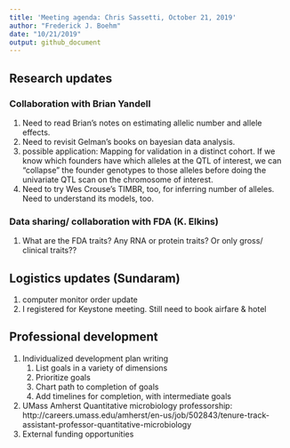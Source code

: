 ```yaml
---
title: 'Meeting agenda: Chris Sassetti, October 21, 2019'
author: "Frederick J. Boehm"
date: "10/21/2019"
output: github_document
---
```



## Research updates

### Collaboration with Brian Yandell
  1. Need to read Brian's notes on estimating allelic number and allele effects.
  1. Need to revisit Gelman's books on bayesian data analysis.
  1. possible application: Mapping for validation in a distinct cohort. If we know which founders have which alleles at the QTL of interest, we can "collapse" the founder genotypes to those alleles before doing the univariate QTL scan on the chromosome of interest.
  1. Need to try Wes Crouse's TIMBR, too, for inferring number of alleles. Need to understand its models, too.

### Data sharing/ collaboration with FDA (K. Elkins)
  1. What are the FDA traits? Any RNA or protein traits? Or only gross/ clinical traits??

## Logistics updates (Sundaram)

1. computer monitor order update
1. I registered for Keystone meeting. Still need to book airfare & hotel


## Professional development

1. Individualized development plan writing
    1. List goals in a variety of dimensions
    1. Prioritize goals
    1. Chart path to completion of goals
    1. Add timelines for completion, with intermediate goals
1. UMass Amherst Quantitative microbiology professorship: http://careers.umass.edu/amherst/en-us/job/502843/tenure-track-assistant-professor-quantitative-microbiology
1. External funding opportunities
  
